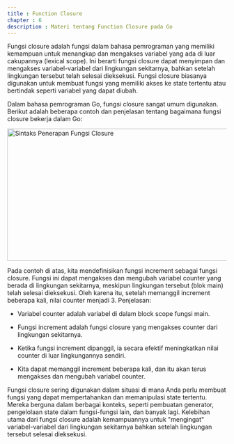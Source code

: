 ```yaml
---
title : Function Closure
chapter : 6
description : Materi tentang Function Closure pada Go
---
```


Fungsi closure adalah fungsi dalam bahasa pemrograman yang memiliki 
kemampuan untuk menangkap dan mengakses variabel yang ada di luar 
cakupannya (lexical scope). Ini berarti fungsi closure dapat menyimpan dan 
mengakses variabel-variabel dari lingkungan sekitarnya, bahkan setelah 
lingkungan tersebut telah selesai dieksekusi. Fungsi closure biasanya 
digunakan untuk membuat fungsi yang memiliki akses ke state tertentu 
atau bertindak seperti variabel yang dapat diubah.

Dalam bahasa pemrograman Go, fungsi closure sangat umum 
digunakan. Berikut adalah beberapa contoh dan penjelasan tentang 
bagaimana fungsi closure bekerja dalam Go:

<Image src="/content/bab-6-10.webp" width="618" height="304" alt="Sintaks Penerapan Fungsi Closure" />


Pada contoh di atas, kita mendefinisikan fungsi increment sebagai fungsi 
closure. Fungsi ini dapat mengakses dan mengubah variabel counter yang 
berada di lingkungan sekitarnya, meskipun lingkungan tersebut (blok main) 
telah selesai dieksekusi. Oleh karena itu, setelah memanggil increment 
beberapa kali, nilai counter menjadi 3.
Penjelasan:

- Variabel counter adalah variabel di dalam block scope fungsi main.

- Fungsi increment adalah fungsi closure yang mengakses counter dari 
lingkungan sekitarnya.

- Ketika fungsi increment dipanggil, ia secara efektif meningkatkan nilai 
counter di luar lingkungannya sendiri.

- Kita dapat memanggil increment beberapa kali, dan itu akan terus 
mengakses dan mengubah variabel counter.

Fungsi closure sering digunakan dalam situasi di mana Anda perlu 
membuat fungsi yang dapat mempertahankan dan memanipulasi state 
tertentu. Mereka berguna dalam berbagai konteks, seperti pembuatan 
generator, pengelolaan state dalam fungsi-fungsi lain, dan banyak lagi. 
Kelebihan utama dari fungsi closure adalah kemampuannya untuk 
"mengingat" variabel-variabel dari lingkungan sekitarnya bahkan setelah 
lingkungan tersebut selesai dieksekusi.
